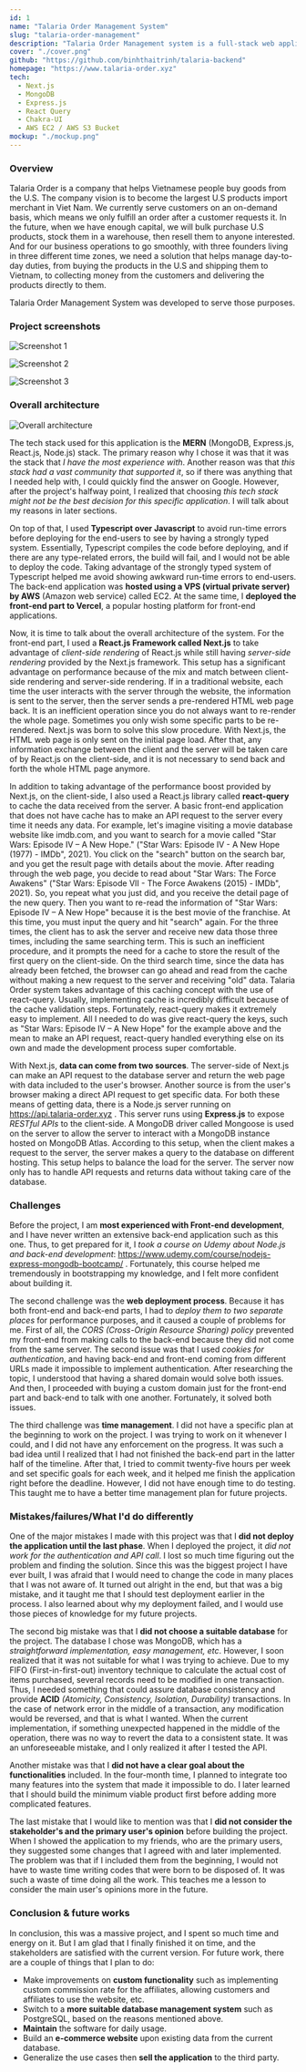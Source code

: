 ```yaml
---
id: 1
name: "Talaria Order Management System"
slug: "talaria-order-management"
description: "Talaria Order Management system is a full-stack web application that helps increase Talaria Order Management Team's productivity by providing features such as inventory management, customer relationship management, etc."
cover: "./cover.png"
github: "https://github.com/binhthaitrinh/talaria-backend"
homepage: "https://www.talaria-order.xyz"
tech:
  - Next.js
  - MongoDB
  - Express.js
  - React Query
  - Chakra-UI
  - AWS EC2 / AWS S3 Bucket
mockup: "./mockup.png"
---
```


### Overview

Talaria Order is a company that helps Vietnamese people buy goods from the U.S. The company vision is to become the largest U.S products import merchant in Viet Nam. We currently serve customers on an on-demand basis, which means we only fulfill an order after a customer requests it. In the future, when we have enough capital, we will bulk purchase U.S products, stock them in a warehouse, then resell them to anyone interested. And for our business operations to go smoothly, with three founders living in three different time zones, we need a solution that helps manage day-to-day duties, from buying the products in the U.S and shipping them to Vietnam, to collecting money from the customers and delivering the products directly to them.

Talaria Order Management System was developed to serve those purposes.

### Project screenshots

![Screenshot 1](/photo1.png)

![Screenshot 2](/photo2.png)

![Screenshot 3](/photo3.png)

### Overall architecture

![Overall architecture](/architecture.png)

The tech stack used for this application is the **MERN** (MongoDB, Express.js, React.js, Node.js) stack.
The primary reason why I chose it was that it was the stack that _I have the most experience with_.
Another reason was that _this stack had a vast community that supported it_, so if there was anything that I
needed help with, I could quickly find the answer on Google. However, after the project's halfway point,
I realized that choosing _this tech stack might not be the best decision for this specific application_.
I will talk about my reasons in later sections.

On top of that, I used **Typescript over Javascript** to avoid run-time errors before deploying for the end-users
to see by having a strongly typed system. Essentially, Typescript compiles the code before deploying, and if there
are any type-related errors, the build will fail, and I would not be able to deploy the code. Taking advantage of
the strongly typed system of Typescript helped me avoid showing awkward run-time errors to end-users. The back-end
application was **hosted using a VPS (virtual private server) by AWS** (Amazon web service) called EC2. At the same time,
I **deployed the front-end part to Vercel**, a popular hosting platform for front-end applications.

Now, it is time to talk about the overall architecture of the system. For the front-end part, I used a **React.js Framework called Next.js**
to take advantage of _client-side rendering_ of React.js while still having _server-side rendering_ provided by the
Next.js framework. This setup has a significant advantage on performance because of the
mix and match between client-side rendering and server-side rendering. If in a traditional website, each time the
user interacts with the server through the website, the information is sent to the server, then the server sends a
pre-rendered HTML web page back. It is an inefficient operation since you do not always want to re-render the whole
page. Sometimes you only wish some specific parts to be re-rendered. Next.js was born to solve this slow procedure.
With Next.js, the HTML web page is only sent on the initial page load. After that, any information exchange between
the client and the server will be taken care of by React.js on the client-side, and it is not necessary to send back
and forth the whole HTML page anymore.

In addition to taking advantage of the performance boost provided by Next.js, on the client-side,
I also used a React.js library called **react-query** to cache the data received from the server.
A basic front-end application that does not have cache has to make an API request to the server every time it needs
any data. For example, let's imagine visiting a movie database website like imdb.com, and you want to search for
a movie called "Star Wars: Episode IV – A New Hope." ("Star Wars: Episode IV - A New Hope (1977) - IMDb", 2021).
You click on the "search" button on the search bar, and you get the result page with details about the movie.
After reading through the web page, you decide to read about "Star Wars: The Force Awakens" ("Star Wars: Episode
VII - The Force Awakens (2015) - IMDb", 2021). So, you repeat what you just did, and you receive the detail page of
the new query. Then you want to re-read the information of "Star Wars: Episode IV – A New Hope" because it is the
best movie of the franchise. At this time, you must input the query and hit "search" again. For the three times,
the client has to ask the server and receive new data those three times, including the same searching term.
This is such an inefficient procedure, and it prompts the need for a cache to store the result of the first query
on the client-side. On the third search time, since the data has already been fetched, the browser can go ahead and
read from the cache without making a new request to the server and receiving "old" data. Talaria Order system
takes advantage of this caching concept with the use of react-query. Usually, implementing cache is incredibly
difficult because of the cache validation steps. Fortunately, react-query makes it extremely easy to implement.
All I needed to do was give react-query the keys, such as "Star Wars: Episode IV – A New Hope" for the example
above and the mean to make an API request, react-query handled everything else on its own and made the development process super comfortable.

With Next.js, **data can come from two sources**. The server-side of Next.js can make an API request to the database
server and return the web page with data included to the user's browser. Another source is from the user's browser
making a direct API request to get specific data. For both these means of getting data, there is a Node.js server
running on https://api.talaria-order.xyz . This server runs using **Express.js** to expose _RESTful APIs_ to the client-side.
A MongoDB driver called Mongoose is used on the server to allow the server to interact with a MongoDB instance
hosted on MongoDB Atlas. According to this setup, when the client makes a request to the server, the server makes a
query to the database on different hosting. This setup helps to balance the load for the server. The server now only
has to handle API requests and returns data without taking care of the database.

### Challenges

Before the project, I am **most experienced with Front-end development**, and I have never written an extensive
back-end application such as this one. Thus, to get prepared for it, I _took a course on Udemy about Node.js
and back-end development_: https://www.udemy.com/course/nodejs-express-mongodb-bootcamp/ . Fortunately, this course helped me tremendously in bootstrapping my knowledge, and I felt
more confident about building it.

The second challenge was the **web deployment process**. Because it has both front-end and back-end parts, I had to
_deploy them to two separate places_ for performance purposes, and it caused a couple of problems for me. First of all,
the _CORS (Cross-Origin Resource Sharing) policy_ prevented my front-end from making calls to the back-end because they
did not come from the same server. The second issue was that I used _cookies for authentication_, and having back-end
and front-end coming from different URLs made it impossible to implement authentication. After researching the topic,
I understood that having a shared domain would solve both issues. And then, I proceeded with buying a custom domain
just for the front-end part and back-end to talk with one another. Fortunately, it solved both issues.

The third challenge was **time management**. I did not have a specific plan at the beginning to work on the project.
I was trying to work on it whenever I could, and I did not have any enforcement on the progress. It was such a bad
idea until I realized that I had not finished the back-end part in the latter half of the timeline. After that,
I tried to commit twenty-five hours per week and set specific goals for each week, and it helped me finish the
application right before the deadline. However, I did not have enough time to do testing. This taught me to have a
better time management plan for future projects.

### Mistakes/failures/What I'd do differently

One of the major mistakes I made with this project was that I **did not deploy the application until the last phase**.
When I deployed the project, it _did not work for the authentication and API call_. I lost so much time figuring out
the problem and finding the solution. Since this was the biggest project I have ever built, I was afraid that
I would need to change the code in many places that I was not aware of. It turned out alright in the end, but that
was a big mistake, and it taught me that I should test deployment earlier in the process. I also learned about why
my deployment failed, and I would use those pieces of knowledge for my future projects.

The second big mistake was that I **did not choose a suitable database** for the project. The database I chose was
MongoDB, which has a _straightforward implementation, easy management, etc_. However, I soon realized that it was not
suitable for what I was trying to achieve. Due to my FIFO (First-in-first-out) inventory technique to calculate the
actual cost of items purchased, several records need to be modified in one transaction. Thus, I needed something
that could assure database consistency and provide **ACID** _(Atomicity, Consistency, Isolation, Durability)_ transactions.
In the case of network error in the middle of a transaction, any modification would be reversed, and that is what
I wanted. When the current implementation, if something unexpected happened in the middle of the operation, there was
no way to revert the data to a consistent state. It was an unforeseeable mistake, and I only realized it after
I tested the API.

Another mistake was that I **did not have a clear goal about the functionalities** included. In the four-month time,
I planned to integrate too many features into the system that made it impossible to do. I later learned that
I should build the minimum viable product first before adding more complicated features.

The last mistake that I would like to mention was that I **did not consider the stakeholder's and the primary user's
opinion** before building the project. When I showed the application to my friends, who are the primary users,
they suggested some changes that I agreed with and later implemented. The problem was that if I included them from
the beginning, I would not have to waste time writing codes that were born to be disposed of. It was such a waste of
time doing all the work. This teaches me a lesson to consider the main user's opinions more in the future.

### Conclusion & future works

In conclusion, this was a massive project, and I spent so much time and energy on it. But I am glad that I finally finished it on time, and the stakeholders are satisfied with the current version.
For future work, there are a couple of things that I plan to do:

- Make improvements on **custom functionality** such as implementing custom commission rate for the affiliates, allowing customers and affiliates to use the website, etc.
- Switch to a **more suitable database management system** such as PostgreSQL, based on the reasons mentioned above.
- **Maintain** the software for daily usage.
- Build an **e-commerce website** upon existing data from the current database.
- Generalize the use cases then **sell the application** to the third party.
